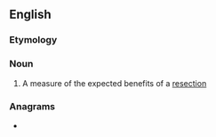 ==English==

===Etymology===
{{suffix|en|resect|ability}}

===Noun===
{{en-noun|resectabilities}}

# {{lb|en|surgery}} A measure of the expected benefits of a [[resection]]

===Anagrams===
* {{anagrams|en|secretability}}